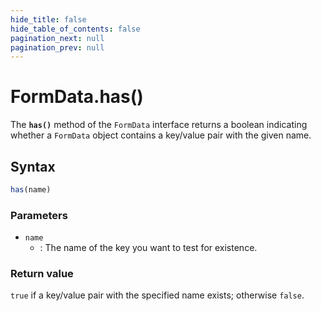 ```yaml
---
hide_title: false
hide_table_of_contents: false
pagination_next: null
pagination_prev: null
---
```

# FormData.has()

The **`has()`** method of the `FormData` interface returns a boolean indicating whether a `FormData` object contains a key/value pair with the given name.

## Syntax

```js
has(name)
```

### Parameters

- `name`
  - : The name of the key you want to test for existence.

### Return value

`true` if a key/value pair with the specified name exists; otherwise `false`.
